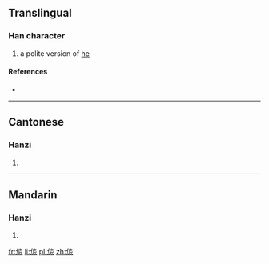 ==Translingual==

===Han character===
{{Han char|rn=61|rad=心|as=05|sn=9|four=2433<sub>2</sub>|canj=人木心 (ODP)|ids=⿱[[他]][[心]]}}

# a polite version of [[he]]

====References====
* {{Han ref|kx=0383.111|dkj=10512|hdz=42281.030|uh=6039|ud=24633|bh=CEC0|bd=52928}}

----

==Cantonese==

===Hanzi===
{{yue-hanzi|jyut=[[taa1]]|y=ta1}}

# {{defn|lang=yue|sort=心05}}

----

==Mandarin==

===Hanzi===
{{cmn-hanzi|pin=[[tān]] ([[tan1]])|wg=t'an<sup>1</sup>}}

# {{defn|lang=cmn|sort=心05}}

[[fr:怹]]
[[li:怹]]
[[pl:怹]]
[[zh:怹]]